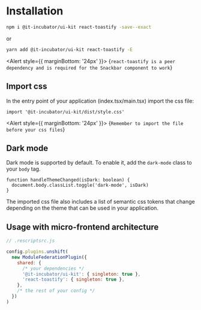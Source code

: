 
<Meta title="Getting started/Installation" />

# Installation

```bash
npm i @it-incubator/ui-kit react-toastify -save--exact
```

or

```bash
yarn add @it-incubator/ui-kit react-toastify -E
```

<Alert style={{ marginBottom: '24px' }}>
  {`react-toastify is a peer dependency and is required for the Snackbar component to work`}
</Alert>

## Import css

In the entry point of your application (index.tsx/main.tsx) import the css file:

```tsx
import '@it-incubator/ui-kit/dist/style.css'
```

<Alert style={{ marginBottom: '24px' }}>
  {`Remember to import the file before your css files`}
</Alert>

## Dark mode

Dark mode is supported by default. To enable it, add the `dark-mode` class to your `body` tag.

```tsx
function handleThemeChanged(isDark: boolean) {
  document.body.classList.toggle('dark-mode', isDark)
}
```

The imported css file also includes a list of semantic css tokens that change depending on the theme that can be used in your application.

## Usage with micro-frontend architecture

```js
// .rescriptsrc.js

config.plugins.unshift(
  new ModuleFederationPlugin({
    shared: {
      /* your dependencies */
      '@it-incubator/ui-kit': { singleton: true },
      'react-toastify': { singleton: true },
    },
    /* the rest of your config */
  })
)
```
